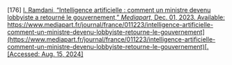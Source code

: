 \[176\]	[I. Ramdani, “Intelligence artificielle : comment un ministre devenu lobbyiste a retourné le gouvernement,” *Mediapart*, Dec. 01, 2023\. Available:](http://paperpile.com/b/Lj1YHA/rZCYl) [https://www.mediapart.fr/journal/france/011223/intelligence-artificielle-comment-un-ministre-devenu-lobbyiste-retourne-le-gouvernement](https://www.mediapart.fr/journal/france/011223/intelligence-artificielle-comment-un-ministre-devenu-lobbyiste-retourne-le-gouvernement)[. \[Accessed: Aug. 15, 2024\]](http://paperpile.com/b/Lj1YHA/rZCYl)